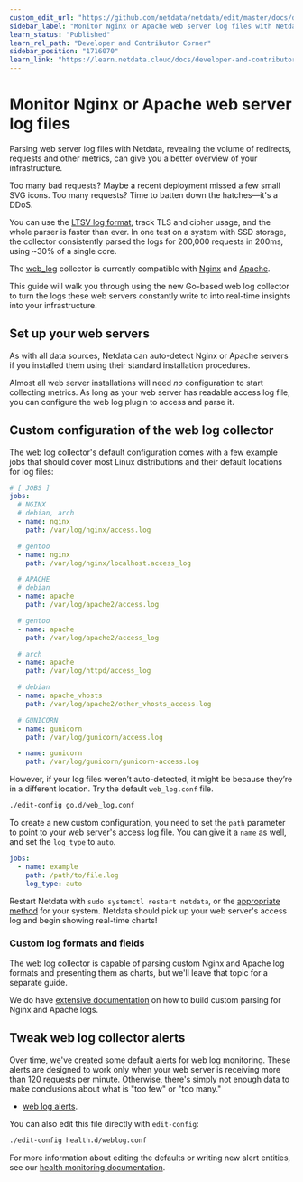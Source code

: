 ```yaml
---
custom_edit_url: "https://github.com/netdata/netdata/edit/master/docs/developer-and-contributor-corner/collect-apache-nginx-web-logs.md"
sidebar_label: "Monitor Nginx or Apache web server log files with Netdata"
learn_status: "Published"
learn_rel_path: "Developer and Contributor Corner"
sidebar_position: "1716070"
learn_link: "https://learn.netdata.cloud/docs/developer-and-contributor-corner/monitor-nginx-or-apache-web-server-log-files-with-netdata"
---
```


# Monitor Nginx or Apache web server log files

Parsing web server log files with Netdata, revealing the volume of redirects, requests and other metrics, can give you a better overview of your infrastructure.

Too many bad requests? Maybe a recent deployment missed a few small SVG icons. Too many requests? Time to batten down the hatches—it's a DDoS.

You can use the [LTSV log format](http://ltsv.org/), track TLS and cipher usage, and the whole parser is faster than
ever. In one test on a system with SSD storage, the collector consistently parsed the logs for 200,000 requests in
200ms, using ~30% of a single core.

The [web_log](/docs/collecting-metrics/web-servers-and-web-proxies/web-server-log-files) collector is currently compatible
with [Nginx](https://nginx.org/en/) and [Apache](https://httpd.apache.org/).

This guide will walk you through using the new Go-based web log collector to turn the logs these web servers
constantly write to into real-time insights into your infrastructure.

## Set up your web servers

As with all data sources, Netdata can auto-detect Nginx or Apache servers if you installed them using their standard
installation procedures.

Almost all web server installations will need _no_ configuration to start collecting metrics. As long as your web server
has readable access log file, you can configure the web log plugin to access and parse it.

## Custom configuration of the web log collector

The web log collector's default configuration comes with a few example jobs that should cover most Linux distributions
and their default locations for log files:

```yaml
# [ JOBS ]
jobs:
  # NGINX
  # debian, arch
  - name: nginx
    path: /var/log/nginx/access.log

  # gentoo
  - name: nginx
    path: /var/log/nginx/localhost.access_log

  # APACHE
  # debian
  - name: apache
    path: /var/log/apache2/access.log

  # gentoo
  - name: apache
    path: /var/log/apache2/access_log

  # arch
  - name: apache
    path: /var/log/httpd/access_log

  # debian
  - name: apache_vhosts
    path: /var/log/apache2/other_vhosts_access.log

  # GUNICORN
  - name: gunicorn
    path: /var/log/gunicorn/access.log

  - name: gunicorn
    path: /var/log/gunicorn/gunicorn-access.log
```

However, if your log files weren’t auto-detected, it might be because they’re in a different location. Try the default
`web_log.conf` file.

```bash
./edit-config go.d/web_log.conf
```

To create a new custom configuration, you need to set the `path` parameter to point to your web server's access log
file. You can give it a `name` as well, and set the `log_type` to `auto`.

```yaml
jobs:
  - name: example
    path: /path/to/file.log
    log_type: auto
```

Restart Netdata with `sudo systemctl restart netdata`, or the [appropriate method](/docs/netdata-agent/maintenance/service-control) for your system. Netdata should pick up your web server's access log and begin showing real-time charts!

### Custom log formats and fields

The web log collector is capable of parsing custom Nginx and Apache log formats and presenting them as charts, but we'll leave that topic for a separate guide.

We do have [extensive documentation](/docs/collecting-metrics/web-servers-and-web-proxies/web-server-log-files) on how to build custom parsing for Nginx and Apache logs.

## Tweak web log collector alerts

Over time, we've created some default alerts for web log monitoring. These alerts are designed to work only when your
web server is receiving more than 120 requests per minute. Otherwise, there's simply not enough data to make conclusions
about what is "too few" or "too many."

- [web log alerts](https://raw.githubusercontent.com/netdata/netdata/master/src/health/health.d/web_log.conf).

You can also edit this file directly with `edit-config`:

```bash
./edit-config health.d/weblog.conf
```

For more information about editing the defaults or writing new alert entities, see our
[health monitoring documentation](/docs/alerts-&-notifications).
